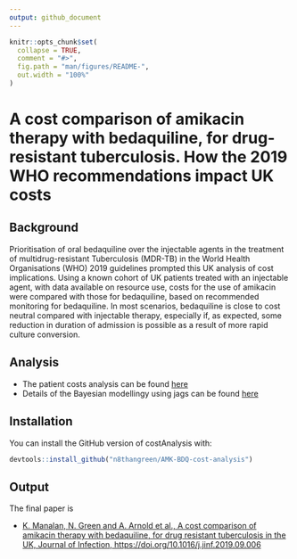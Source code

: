 ```yaml
---
output: github_document
---
```


<!-- README.md is generated from README.Rmd. Please edit that file -->

```r
knitr::opts_chunk$set(
  collapse = TRUE,
  comment = "#>",
  fig.path = "man/figures/README-",
  out.width = "100%"
)
```
# A cost comparison of amikacin therapy with bedaquiline, for drug-resistant tuberculosis. How the 2019 WHO recommendations impact UK costs

## Background

Prioritisation of oral bedaquiline over the injectable agents in the treatment of multidrug-resistant Tuberculosis (MDR-TB) in the World Health Organisations (WHO) 2019 guidelines prompted this UK analysis of cost implications. Using a known cohort of UK patients treated with an injectable agent, with data available on resource use, costs for the use of amikacin were compared with those for bedaquiline, based on recommended monitoring for bedaquiline. In most scenarios, bedaquiline is close to cost neutral compared with injectable therapy, especially if, as expected, some reduction in duration of admission is possible as a result of more rapid culture conversion.

## Analysis

- The patient costs analysis can be found [here](docs/patient_costs_methods.pdf)
- Details of the Bayesian modellingy using jags can be found [here](docs/Bayesian_methods_and_results.pdf)


## Installation

You can install the GitHub version of costAnalysis with:

``` r
devtools::install_github("n8thangreen/AMK-BDQ-cost-analysis")
```

## Output

The final paper is

- [K. Manalan, N. Green and A. Arnold et al., A cost comparison of amikacin therapy with bedaquiline, for drug resistant tuberculosis in the UK, Journal of Infection, https://doi.org/10.1016/j.jinf.2019.09.006](docs/PIIS0163445319302774.pdf)
